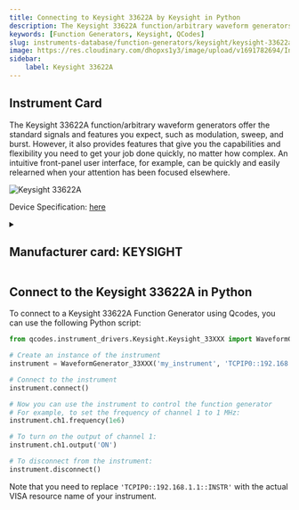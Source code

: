 ```yaml
---
title: Connecting to Keysight 33622A by Keysight in Python
description: The Keysight 33622A function/arbitrary waveform generators offer the standard signals and features you expect, such as modulation, sweep, and burst. However, it also provides features that give you the capabilities and flexibility you need to get your job done quickly, no matter how complex. An intuitive front-panel user interface, for example, can be quickly and easily relearned when your attention has been focused elsewhere.
keywords: [Function Generators, Keysight, QCodes] 
slug: instruments-database/function-generators/keysight/keysight-33622a 
image: https://res.cloudinary.com/dhopxs1y3/image/upload/v1691782694/Instruments/Function%20Generators/Keysight-33622A/Keysight-33622A.jpg
sidebar:
    label: Keysight 33622A 
---
```



## Instrument Card

The Keysight 33622A function/arbitrary waveform generators offer the standard signals and features you expect, such as modulation, sweep, and burst. However, it also provides features that give you the capabilities and flexibility you need to get your job done quickly, no matter how complex. An intuitive front-panel user interface, for example, can be quickly and easily relearned when your attention has been focused elsewhere.

![Keysight 33622A](https://res.cloudinary.com/dhopxs1y3/image/upload/v1691782694/Instruments/Function%20Generators/Keysight-33622A/Keysight-33622A.jpg)

Device Specification: [here](https://www.keysight.com/us/en/assets/7018-05928/data-sheets/5992-2572.pdf)

<details style={{ marginTop: "15px"}}>
<summary><h2 style={{display:'inline'}}>Manufacturer card: KEYSIGHT</h2></summary>

![KEYSIGHT](https://res.cloudinary.com/dhopxs1y3/image/upload/v1692125973/Instruments/Vendor%20Logos/Keysight.png)

Keysight Technologies, or Keysight, is an American company that manufactures electronics test and measurement equipment and software

- Headquarters: USA
- Yearly Revenue (millions, USD): 5420
- Vendor Website: [here](https://www.keysight.com/us/en/home.html)

</details>


<FeaturedInstrumentVideo category="FUNCTION_GENERATORS" />

## Connect to the Keysight 33622A in Python





<Tabs>

<SectionsCard category="FUNCTION_GENERATORS" manufacturer="Keysight"></SectionsCard>

<TabItem value="QCodes" label="QCodes">

To connect to a Keysight 33622A Function Generator using Qcodes, you can use the following Python script:

```python
from qcodes.instrument_drivers.Keysight.Keysight_33XXX import WaveformGenerator_33XXX

# Create an instance of the instrument
instrument = WaveformGenerator_33XXX('my_instrument', 'TCPIP0::192.168.1.1::INSTR')

# Connect to the instrument
instrument.connect()

# Now you can use the instrument to control the function generator
# For example, to set the frequency of channel 1 to 1 MHz:
instrument.ch1.frequency(1e6)

# To turn on the output of channel 1:
instrument.ch1.output('ON')

# To disconnect from the instrument:
instrument.disconnect()
```

Note that you need to replace `'TCPIP0::192.168.1.1::INSTR'` with the actual VISA resource name of your instrument.

</TabItem>
</Tabs>